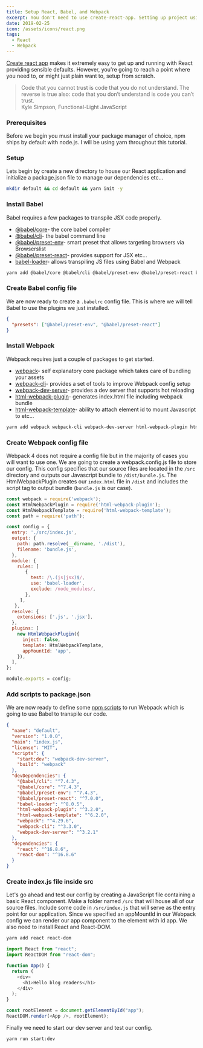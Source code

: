 ```yaml
---
title: Setup React, Babel, and Webpack
excerpt: You don't need to use create-react-app. Setting up project using Webpack and Babel is easier than you'd think.
date: 2019-02-25
icon: /assets/icons/react.png
tags:
  - React
  - Webpack
---
```


[Create react app](https://github.com/facebook/create-react-app) makes it extremely easy to get up and running with React providing sensible defaults. However, you're going to reach a point where you need to, or might just plain want to, setup from scratch.

> Code that you cannot trust is code that you do not understand. The reverse is true also: code that you don’t understand is code you can’t trust.  
> Kyle Simpson, Functional-Light JavaScript

### Prerequisites
Before we begin you must install your package manager of choice, npm ships by default with node.js. I will be using yarn throughout this tutorial.

### Setup
Lets begin by create a new directory to house our React application and initialize a package.json file to manage our dependencies etc...

```bash
mkdir default && cd default && yarn init -y
```

### Install Babel
Babel requires a few packages to transpile JSX code properly.
- [@babel/core](https://babeljs.io/docs/en/babel-core)- the core babel compiler
- [@babel/cli](https://babeljs.io/docs/en/babel-cli)- the babel command line
- [@babel/preset-env](https://babeljs.io/docs/en/babel-preset-env)- smart preset that allows targeting browsers via Browserslist
- [@babel/preset-react](https://babeljs.io/docs/en/babel-preset-react)- provides support for JSX etc...
- [babel-loader](https://github.com/babel/babel-loader)- allows transpiling JS files using Babel and Webpack

```bash
yarn add @babel/core @babel/cli @babel/preset-env @babel/preset-react babel-loader -D
```

### Create Babel config file
We are now ready to create a `.babelrc` config file. This is where we will tell Babel to use the plugins we just installed.
```json
{
  "presets": ["@babel/preset-env", "@babel/preset-react"]
}
```
### Install Webpack
Webpack requires just a couple of packages to get started.
- [webpack](https://webpack.js.org/api/)- self explanatory core package which takes care of bundling your assets
- [webpack-cli](https://webpack.js.org/api/cli/)- provides a set of tools to improve Webpack config setup
- [webpack-dev-server](https://webpack.js.org/configuration/dev-server/)- provides a dev server that supports hot reloading
- [html-webpack-plugin](https://webpack.js.org/plugins/html-webpack-plugin/)- generates index.html file including webpack bundle
- [html-webpack-template](https://www.npmjs.com/package/html-webpack-template)- ability to attach element id to mount Javascript to etc...

```bash
yarn add webpack webpack-cli webpack-dev-server html-webpack-plugin html-webpack-template -D
```

### Create Webpack config file
Webpack 4 does not require a config file but in the majority of cases you will want to use one. We are going to create a webpack.config.js file to store our config. This config specifies that our source files are located in the `/src` directory and outputs our Javascript bundle to `/dist/bundle.js`. The HtmlWebpackPlugin creates our `index.html` file in `/dist` and includes the script tag to output bundle (`bundle.js` is our case).
```js
const webpack = require('webpack');
const HtmlWebpackPlugin = require('html-webpack-plugin');
const HtmlWebpackTemplate = require('html-webpack-template');
const path = require('path');

const config = {
  entry: './src/index.js',
  output: {
    path: path.resolve(__dirname, './dist'),
    filename: 'bundle.js',
  },
  module: {
    rules: [
       {
         test: /\.(js|jsx)$/,
         use: 'babel-loader',
         exclude: /node_modules/,
       },
     ],
   },
  resolve: {
    extensions: ['.js', '.jsx'],
  },
  plugins: [
    new HtmlWebpackPlugin({
      inject: false,
      template: HtmlWebpackTemplate,
      appMountId: 'app',
    }),
  ],
};

module.exports = config;
```
### Add scripts to package.json
We are now ready to define some [npm scripts](https://docs.npmjs.com/misc/scripts) to run Webpack which is going to use Babel to transpile our code.
```json
{
  "name": "default",
  "version": "1.0.0",
  "main": "index.js",
  "license": "MIT",
  "scripts": {
    "start:dev": "webpack-dev-server",
    "build": "webpack"
  },
  "devDependencies": {
    "@babel/cli": "^7.4.3",
    "@babel/core": "^7.4.3",
    "@babel/preset-env": "^7.4.3",
    "@babel/preset-react": "^7.0.0",
    "babel-loader": "^8.0.5",
    "html-webpack-plugin": "^3.2.0",
    "html-webpack-template": "^6.2.0",
    "webpack": "^4.29.6",
    "webpack-cli": "^3.3.0",
    "webpack-dev-server": "^3.2.1"
  },
  "dependencies": {
    "react": "^16.8.6",
    "react-dom": "^16.8.6"
  }
}
```
### Create index.js file inside src
Let's go ahead and test our config by creating a JavaScript file containing a basic React component. Make a folder named `/src` that will house all of our source files. Include some code in `/src/index.js` that will serve as the entry point for our application. Since we specified an appMountId in our Webpack config we can render our app component to the element with id app. We also need to install React and React-DOM.

```bash
yarn add react react-dom
```
```js
import React from "react";
import ReactDOM from "react-dom";

function App() {
  return (
    <div>
      <h1>Hello blog readers</h1>
    </div>
  );
}

const rootElement = document.getElementById("app");
ReactDOM.render(<App />, rootElement);
```
Finally we need to start our dev server and test our config.

```bash
yarn run start:dev
```

